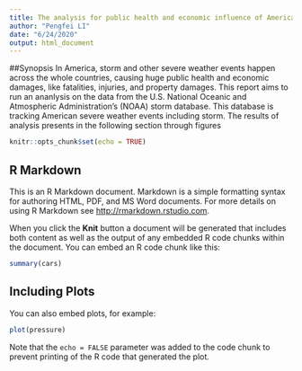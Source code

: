 ```yaml
---
title: The analysis for public health and economic influence of American severe weather events
author: "Pengfei LI"
date: "6/24/2020"
output: html_document
---
```


##Synopsis
In America, storm and other severe weather events happen across the whole countries, causing huge public health and economic damages, like fatalities, injuries, and property damages. This report aims to run an ananlysis on the data from the U.S. National Oceanic and Atmospheric Administration's (NOAA) storm database. This database is tracking American severe weather events including storm. The results of analysis presents in the following section through figures


```r
knitr::opts_chunk$set(echo = TRUE)
```

## R Markdown

This is an R Markdown document. Markdown is a simple formatting syntax for authoring HTML, PDF, and MS Word documents. For more details on using R Markdown see <http://rmarkdown.rstudio.com>.

When you click the **Knit** button a document will be generated that includes both content as well as the output of any embedded R code chunks within the document. You can embed an R code chunk like this:

```r
summary(cars)
```

## Including Plots

You can also embed plots, for example:

```r
plot(pressure)
```

Note that the `echo = FALSE` parameter was added to the code chunk to prevent printing of the R code that generated the plot.
